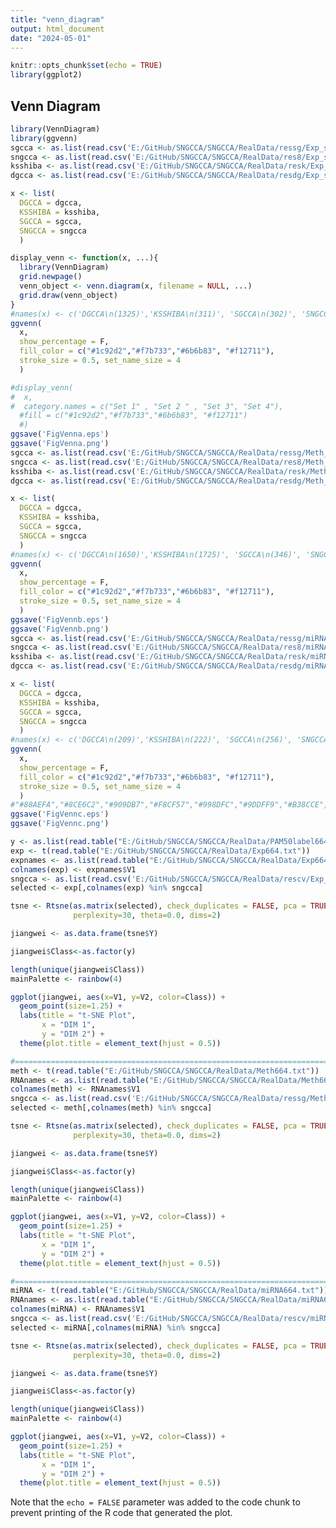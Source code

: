 ```yaml
---
title: "venn_diagram"
output: html_document
date: "2024-05-01"
---
```


```r
knitr::opts_chunk$set(echo = TRUE)
library(ggplot2)
```

## Venn Diagram

```r
library(VennDiagram)
library(ggvenn)
sgcca <- as.list(read.csv('E:/GitHub/SNGCCA/SNGCCA/RealData/ressg/Exp_score.csv')[1])$Name
sngcca <- as.list(read.csv('E:/GitHub/SNGCCA/SNGCCA/RealData/res8/Exp_score.csv')[1])$Name
ksshiba <- as.list(read.csv('E:/GitHub/SNGCCA/SNGCCA/RealData/resk/Exp_score.csv')[1])$Name
dgcca <- as.list(read.csv('E:/GitHub/SNGCCA/SNGCCA/RealData/resdg/Exp_score.csv')[1])$Name

x <- list(
  DGCCA = dgcca,
  KSSHIBA = ksshiba,
  SGCCA = sgcca, 
  SNGCCA = sngcca
  )

display_venn <- function(x, ...){
  library(VennDiagram)
  grid.newpage()
  venn_object <- venn.diagram(x, filename = NULL, ...)
  grid.draw(venn_object)
}
#names(x) <- c('DGCCA\n(1325)','KSSHIBA\n(311)', 'SGCCA\n(302)', 'SNGCCA\n(336)')
ggvenn(
  x, 
  show_percentage = F,
  fill_color = c("#1c92d2","#f7b733","#6b6b83", "#f12711"),
  stroke_size = 0.5, set_name_size = 4
  )

#display_venn(
#  x,
#  category.names = c("Set 1" , "Set 2 " , "Set 3", "Set 4"),
  #fill = c("#1c92d2","#f7b733","#6b6b83", "#f12711")
  #)
ggsave('FigVenna.eps')
ggsave('FigVenna.png')
sgcca <- as.list(read.csv('E:/GitHub/SNGCCA/SNGCCA/RealData/ressg/Meth_score.csv')[1])$Name
sngcca <- as.list(read.csv('E:/GitHub/SNGCCA/SNGCCA/RealData/res8/Meth_score.csv')[1])$Name
ksshiba <- as.list(read.csv('E:/GitHub/SNGCCA/SNGCCA/RealData/resk/Meth_score.csv')[1])$Name
dgcca <- as.list(read.csv('E:/GitHub/SNGCCA/SNGCCA/RealData/resdg/Meth_score.csv')[1])$Name

x <- list(
  DGCCA = dgcca,
  KSSHIBA = ksshiba,
  SGCCA = sgcca, 
  SNGCCA = sngcca
  )
#names(x) <- c('DGCCA\n(1650)','KSSHIBA\n(1725)', 'SGCCA\n(346)', 'SNGCCA\n(269)')
ggvenn(
  x, 
  show_percentage = F,
  fill_color = c("#1c92d2","#f7b733","#6b6b83", "#f12711"),
  stroke_size = 0.5, set_name_size = 4
  )
ggsave('FigVennb.eps')
ggsave('FigVennb.png')
sgcca <- as.list(read.csv('E:/GitHub/SNGCCA/SNGCCA/RealData/ressg/miRNA_score.csv')[1])$Name
sngcca <- as.list(read.csv('E:/GitHub/SNGCCA/SNGCCA/RealData/res8/miRNA_score.csv')[1])$Name
ksshiba <- as.list(read.csv('E:/GitHub/SNGCCA/SNGCCA/RealData/resk/miRNA_score.csv')[1])$Name
dgcca <- as.list(read.csv('E:/GitHub/SNGCCA/SNGCCA/RealData/resdg/miRNA_score.csv')[1])$Name

x <- list(
  DGCCA = dgcca,
  KSSHIBA = ksshiba,
  SGCCA = sgcca, 
  SNGCCA = sngcca
  )
#names(x) <- c('DGCCA\n(209)','KSSHIBA\n(222)', 'SGCCA\n(256)', 'SNGCCA\n(89)')
ggvenn(
  x, 
  show_percentage = F,
  fill_color = c("#1c92d2","#f7b733","#6b6b83", "#f12711"),
  stroke_size = 0.5, set_name_size = 4
  )
#"#88AEFA","#8CE6C2","#909DB7","#F8CF57","#998DFC","#9DDFF9","#B38CCE","#F7AE73"
ggsave('FigVennc.eps')
ggsave('FigVennc.png')
```
```r
y <- as.list(read.table("E:/GitHub/SNGCCA/SNGCCA/RealData/PAM50label664.txt"))$V1
exp <- t(read.table("E:/GitHub/SNGCCA/SNGCCA/RealData/Exp664.txt"))
expnames <- as.list(read.table("E:/GitHub/SNGCCA/SNGCCA/RealData/Exp664_genes.txt"))
colnames(exp) <- expnames$V1
sngcca <- as.list(read.csv('E:/GitHub/SNGCCA/SNGCCA/RealData/rescv/Exp_score.csv'))$Name
selected <- exp[,colnames(exp) %in% sngcca]

tsne <- Rtsne(as.matrix(selected), check_duplicates = FALSE, pca = TRUE,
              perplexity=30, theta=0.0, dims=2)

jiangwei <- as.data.frame(tsne$Y)

jiangwei$Class<-as.factor(y)

length(unique(jiangwei$Class))
mainPalette <- rainbow(4)

ggplot(jiangwei, aes(x=V1, y=V2, color=Class)) +
  geom_point(size=1.25) +
  labs(title = "t-SNE Plot",
       x = "DIM 1",
       y = "DIM 2") +
  theme(plot.title = element_text(hjust = 0.5))

#============================================================================================
meth <- t(read.table("E:/GitHub/SNGCCA/SNGCCA/RealData/Meth664.txt"))
RNAnames <- as.list(read.table("E:/GitHub/SNGCCA/SNGCCA/RealData/Meth664_probes.txt"))
colnames(meth) <- RNAnames$V1
sngcca <- as.list(read.csv('E:/GitHub/SNGCCA/SNGCCA/RealData/ressg/Meth_score.csv'))$Name
selected <- meth[,colnames(meth) %in% sngcca]

tsne <- Rtsne(as.matrix(selected), check_duplicates = FALSE, pca = TRUE,
              perplexity=30, theta=0.0, dims=2)

jiangwei <- as.data.frame(tsne$Y)

jiangwei$Class<-as.factor(y)

length(unique(jiangwei$Class))
mainPalette <- rainbow(4)

ggplot(jiangwei, aes(x=V1, y=V2, color=Class)) +
  geom_point(size=1.25) +
  labs(title = "t-SNE Plot",
       x = "DIM 1",
       y = "DIM 2") +
  theme(plot.title = element_text(hjust = 0.5))

#============================================================================================
miRNA <- t(read.table("E:/GitHub/SNGCCA/SNGCCA/RealData/miRNA664.txt"))
RNAnames <- as.list(read.table("E:/GitHub/SNGCCA/SNGCCA/RealData/miRNA664_miRNA.txt"))
colnames(miRNA) <- RNAnames$V1
sngcca <- as.list(read.csv('E:/GitHub/SNGCCA/SNGCCA/RealData/rescv/miRNA_score.csv'))$Name
selected <- miRNA[,colnames(miRNA) %in% sngcca]

tsne <- Rtsne(as.matrix(selected), check_duplicates = FALSE, pca = TRUE,
              perplexity=30, theta=0.0, dims=2)

jiangwei <- as.data.frame(tsne$Y)

jiangwei$Class<-as.factor(y)

length(unique(jiangwei$Class))
mainPalette <- rainbow(4)

ggplot(jiangwei, aes(x=V1, y=V2, color=Class)) +
  geom_point(size=1.25) +
  labs(title = "t-SNE Plot",
       x = "DIM 1",
       y = "DIM 2") +
  theme(plot.title = element_text(hjust = 0.5))

```
Note that the `echo = FALSE` parameter was added to the code chunk to prevent printing of the R code that generated the plot.

